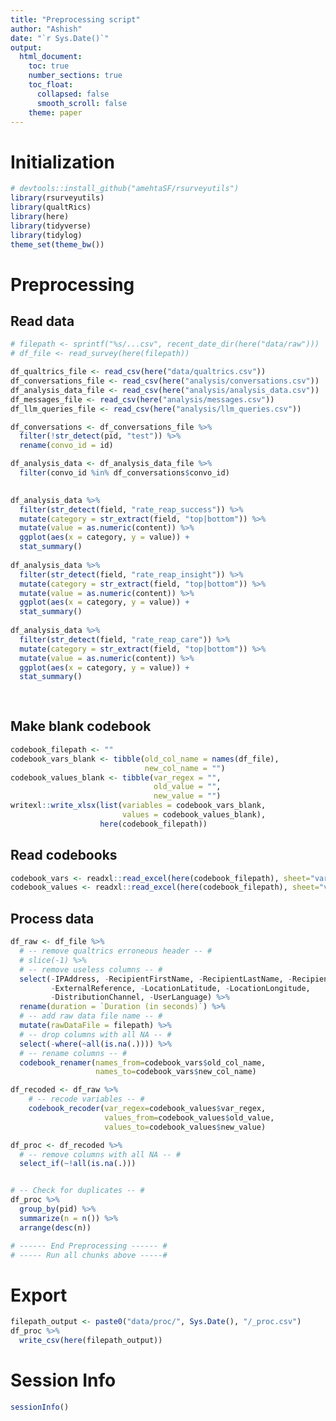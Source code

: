 ```yaml
---
title: "Preprocessing script"
author: "Ashish"
date: "`r Sys.Date()`"
output:
  html_document:
    toc: true
    number_sections: true
    toc_float:
      collapsed: false
      smooth_scroll: false
    theme: paper
---
```


Initialization
===
```r
# devtools::install_github("amehtaSF/rsurveyutils")
library(rsurveyutils)
library(qualtRics)
library(here)
library(tidyverse)
library(tidylog)
theme_set(theme_bw())
```


Preprocessing
===

Read data
---
```r
# filepath <- sprintf("%s/...csv", recent_date_dir(here("data/raw")))
# df_file <- read_survey(here(filepath))

df_qualtrics_file <- read_csv(here("data/qualtrics.csv"))
df_conversations_file <- read_csv(here("analysis/conversations.csv"))
df_analysis_data_file <- read_csv(here("analysis/analysis_data.csv"))
df_messages_file <- read_csv(here("analysis/messages.csv"))
df_llm_queries_file <- read_csv(here("analysis/llm_queries.csv"))

```

```r
df_conversations <- df_conversations_file %>% 
  filter(!str_detect(pid, "test")) %>% 
  rename(convo_id = id)

df_analysis_data <- df_analysis_data_file %>% 
  filter(convo_id %in% df_conversations$convo_id) 
  
```

```r
df_analysis_data %>% 
  filter(str_detect(field, "rate_reap_success")) %>% 
  mutate(category = str_extract(field, "top|bottom")) %>% 
  mutate(value = as.numeric(content)) %>% 
  ggplot(aes(x = category, y = value)) +
  stat_summary()
  
df_analysis_data %>% 
  filter(str_detect(field, "rate_reap_insight")) %>% 
  mutate(category = str_extract(field, "top|bottom")) %>% 
  mutate(value = as.numeric(content)) %>% 
  ggplot(aes(x = category, y = value)) +
  stat_summary()
  
df_analysis_data %>% 
  filter(str_detect(field, "rate_reap_care")) %>% 
  mutate(category = str_extract(field, "top|bottom")) %>% 
  mutate(value = as.numeric(content)) %>% 
  ggplot(aes(x = category, y = value)) +
  stat_summary()
  
  
```



Make blank codebook
---
```r
codebook_filepath <- ""
codebook_vars_blank <- tibble(old_col_name = names(df_file),
                              new_col_name = "")
codebook_values_blank <- tibble(var_regex = "",
                                old_value = "",
                                new_value = "")
writexl::write_xlsx(list(variables = codebook_vars_blank,
                         values = codebook_values_blank),
                    here(codebook_filepath))

```



Read codebooks
---
```r
codebook_vars <- readxl::read_excel(here(codebook_filepath), sheet="variables")
codebook_values <- readxl::read_excel(here(codebook_filepath), sheet="values")
```

Process data
---
```r
df_raw <- df_file %>% 
  # -- remove qualtrics erroneous header -- #
  # slice(-1) %>% 
  # -- remove useless columns -- #
  select(-IPAddress, -RecipientFirstName, -RecipientLastName, -RecipientEmail,
         -ExternalReference, -LocationLatitude, -LocationLongitude,
         -DistributionChannel, -UserLanguage) %>% 
  rename(duration = `Duration (in seconds)`) %>% 
  # -- add raw data file name -- #
  mutate(rawDataFile = filepath) %>% 
  # -- drop columns with all NA -- #
  select(-where(~all(is.na(.)))) %>% 
  # -- rename columns -- #
  codebook_renamer(names_from=codebook_vars$old_col_name,
                   names_to=codebook_vars$new_col_name)
```

```r
df_recoded <- df_raw %>% 
	# -- recode variables -- #
	codebook_recoder(var_regex=codebook_values$var_regex,
	                 values_from=codebook_values$old_value,
	                 values_to=codebook_values$new_value)
```


```r
df_proc <- df_recoded %>% 
  # -- remove columns with all NA -- #
  select_if(~!all(is.na(.)))


# -- Check for duplicates -- #
df_proc %>% 
  group_by(pid) %>% 
  summarize(n = n()) %>%
  arrange(desc(n)) 
```


```r
# ------ End Preprocessing ------ #
# ----- Run all chunks above -----#
```

Export
===
```r
filepath_output <- paste0("data/proc/", Sys.Date(), "/_proc.csv")
df_proc %>% 
  write_csv(here(filepath_output))
```




Session Info
===
```r
sessionInfo()
```

